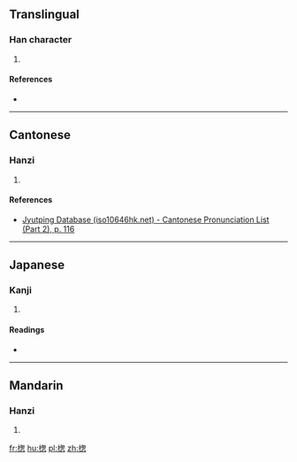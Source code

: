 ==Translingual==

===Han character===
{{Han char|rn=64|rad=手|as=09|sn=12|four=|canj=手心大心 (QPKP)|ids=⿰[[扌]][[怱]]}}

# {{defn|Han|sort=手09}}

====References====
* {{Han ref|kx=0442.020|dkj=12349|dj=0793.040|hdz=31922.050|uh=63D4|ud=25556}}

----

==Cantonese==

===Hanzi===
{{yue-hanzi|jyut=[[zung2]]|y=jung2}}

# {{defn|lang=yue|sort=手09}}

====References====
*[http://www.iso10646hk.net/jp/document/download.jsp Jyutping Database (iso10646hk.net) - Cantonese Pronunciation List (Part 2), p. 116]

----

==Japanese==

===Kanji===
{{ja-kanji|grade=|rs=手09}}

# {{defn|lang=ja|sort=手09}}

====Readings====
* {{ja-readings|on=[[そう]] (sō), [[す]] (su)|kun=[[すべ]] (sube), [[みな]] (mina), [[ひきいる]] (hikiiru), [[すすめる]] (susumeru)}}

----

==Mandarin==

===Hanzi===
{{cmn-hanzi|pin=[[zǒng]] ([[zong3]])|wg=tsung<sup>3</sup>}}

# {{defn|lang=cmn|sort=手09}}

[[fr:揔]]
[[hu:揔]]
[[pl:揔]]
[[zh:揔]]